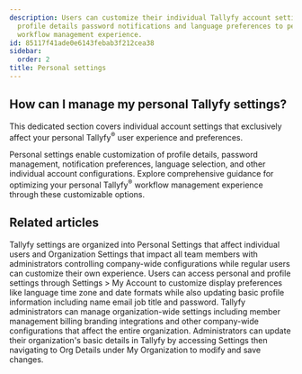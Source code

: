 ```yaml
---
description: Users can customize their individual Tallyfy account settings including
  profile details password notifications and language preferences to personalize their
  workflow management experience.
id: 85117f41ade0e6143febab3f212cea38
sidebar:
  order: 2
title: Personal settings
---
```


## How can I manage my personal Tallyfy settings?

This dedicated section covers individual account settings that exclusively affect your personal Tallyfy<sup>®</sup> user experience and preferences.

Personal settings enable customization of profile details, password management, notification preferences, language selection, and other individual account configurations. Explore comprehensive guidance for optimizing your personal Tallyfy<sup>®</sup> workflow management experience through these customizable options.


<PageTree />


## Related articles
<CardGrid>
<LinkTitleCard header="<b>Pro > Settings</b>" href="/products/pro/settings/" > Tallyfy settings are organized into Personal Settings that affect individual users and Organization Settings that impact all team members with administrators controlling company-wide configurations while regular users can customize their own experience. </LinkTitleCard>
<LinkTitleCard header="<b>Personal Settings > Personalization settings</b>" href="/products/pro/settings/personal-settings/personalization-settings/" > Users can access personal and profile settings through Settings > My Account to customize display preferences like language time zone and date formats while also updating basic profile information including name email job title and password. </LinkTitleCard>
<LinkTitleCard header="<b>Settings > Organization settings</b>" href="/products/pro/settings/org-settings/" > Tallyfy administrators can manage organization-wide settings including member management billing branding integrations and other company-wide configurations that affect the entire organization. </LinkTitleCard>
<LinkTitleCard header="<b>Org Settings > Update organization details</b>" href="/products/pro/settings/org-settings/how-can-i-update-my-organization-details/" > Administrators can update their organization's basic details in Tallyfy by accessing Settings then navigating to Org Details under My Organization to modify and save changes. </LinkTitleCard>
</CardGrid>